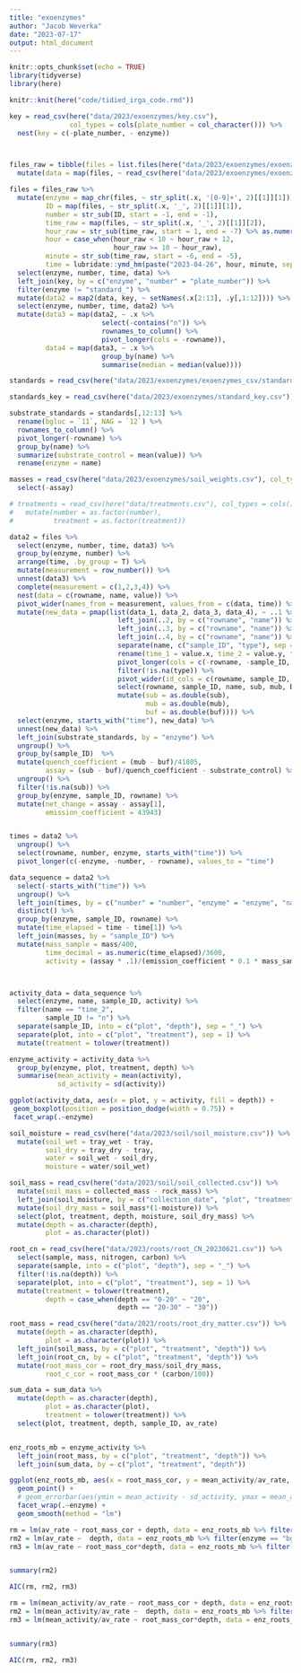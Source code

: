 ```yaml
---
title: "exoenzymes"
author: "Jacob Weverka"
date: "2023-07-17"
output: html_document
---
```


```r
knitr::opts_chunk$set(echo = TRUE)
library(tidyverse)
library(here)
```

```r
knitr::knit(here("code/tidied_irga_code.rmd"))

```

```r
key = read_csv(here("data/2023/exoenzymes/key.csv"),
               col_types = cols(plate_number = col_character())) %>% 
  nest(key = c(-plate_number, - enzyme))



files_raw = tibble(files = list.files(here("data/2023/exoenzymes/exoenzymes_csv"))) %>% 
  mutate(data = map(files, ~ read_csv(here("data/2023/exoenzymes/exoenzymes_csv", .x), col_types = cols())))

```

```r
files = files_raw %>% 
  mutate(enzyme = map_chr(files, ~ str_split(.x, '[0-9]+', 2)[[1]][1]),
         ID = map(files, ~ str_split(.x, '_', 2)[[1]][1]),
         number = str_sub(ID, start = -1, end = -1),
         time_raw = map(files, ~ str_split(.x, '_', 2)[[1]][2]),
         hour_raw = str_sub(time_raw, start = 1, end = -7) %>% as.numeric(),
         hour = case_when(hour_raw < 10 ~ hour_raw + 12,
                          hour_raw >= 10 ~ hour_raw),
         minute = str_sub(time_raw, start = -6, end = -5),
         time = lubridate::ymd_hm(paste("2023-04-26", hour, minute, sep = ":"))) %>% 
  select(enzyme, number, time, data) %>% 
  left_join(key, by = c("enzyme", "number" = "plate_number")) %>% 
  filter(enzyme != "standard_") %>% 
  mutate(data2 = map2(data, key, ~ setNames(.x[2:13], .y[,1:12]))) %>% 
  select(enzyme, number, time, data2) %>% 
  mutate(data3 = map(data2, ~ .x %>%
                       select(-contains("n")) %>% 
                       rownames_to_column() %>% 
                       pivot_longer(cols = -rowname)),
         data4 = map(data3, ~ .x %>%
                       group_by(name) %>% 
                       summarise(median = median(value))))

standards = read_csv(here("data/2023/exoenzymes/exoenzymes_csv/standard_0157.csv"), col_types = cols())

standards_key = read_csv(here("data/2023/exoenzymes/standard_key.csv"))

substrate_standards = standards[,12:13] %>%
  rename(bgluc = `11`, NAG = `12`) %>% 
  rownames_to_column() %>% 
  pivot_longer(-rowname) %>% 
  group_by(name) %>% 
  summarize(substrate_control = mean(value)) %>% 
  rename(enzyme = name)

masses = read_csv(here("data/2023/exoenzymes/soil_weights.csv"), col_types = cols()) %>% 
  select(-assay)

# treatments = read_csv(here("data/treatments.csv"), col_types = cols()) %>% 
#   mutate(number = as.factor(number),
#          treatment = as.factor(treatment))
```

```r
data2 = files %>% 
  select(enzyme, number, time, data3) %>% 
  group_by(enzyme, number) %>% 
  arrange(time, .by_group = T) %>% 
  mutate(measurement = row_number()) %>%  
  unnest(data3) %>% 
  complete(measurement = c(1,2,3,4)) %>% 
  nest(data = c(rowname, name, value)) %>% 
  pivot_wider(names_from = measurement, values_from = c(data, time)) %>% 
  mutate(new_data = pmap(list(data_1, data_2, data_3, data_4), ~ ..1 %>% 
                           left_join(..2, by = c("rowname", "name")) %>% 
                           left_join(..3, by = c("rowname", "name")) %>% 
                           left_join(..4, by = c("rowname", "name")) %>% 
                           separate(name, c("sample_ID", "type"), sep = "-") %>% 
                           rename(time_1 = value.x, time_2 = value.y, time_3 = value.x.x, time_4 = value.y.y) %>% 
                           pivot_longer(cols = c(-rowname, -sample_ID, -type)) %>% 
                           filter(!is.na(type)) %>% 
                           pivot_wider(id_cols = c(rowname, sample_ID, name), names_from = type, values_from = value) %>% 
                           select(rowname, sample_ID, name, sub, mub, buf) %>% 
                           mutate(sub = as.double(sub),
                                  mub = as.double(mub),
                                  buf = as.double(buf)))) %>% 
  select(enzyme, starts_with("time"), new_data) %>% 
  unnest(new_data) %>% 
  left_join(substrate_standards, by = "enzyme") %>%
  ungroup() %>% 
  group_by(sample_ID)  %>% 
  mutate(quench_coefficient = (mub - buf)/41805,
         assay = (sub - buf)/quench_coefficient - substrate_control) %>% 
  ungroup() %>% 
  filter(!is.na(sub)) %>% 
  group_by(enzyme, sample_ID, rowname) %>% 
  mutate(net_change = assay - assay[1],
         emission_coefficient = 43943)



```

```r
times = data2 %>% 
  ungroup() %>% 
  select(rowname, number, enzyme, starts_with("time")) %>% 
  pivot_longer(c(-enzyme, -number, - rowname), values_to = "time")
```

```r
data_sequence = data2 %>% 
  select(-starts_with("time")) %>% 
  ungroup() %>% 
  left_join(times, by = c("number" = "number", "enzyme" = "enzyme", "name" = "name", "rowname")) %>% 
  distinct() %>% 
  group_by(enzyme, sample_ID, rowname) %>% 
  mutate(time_elapsed = time - time[1]) %>% 
  left_join(masses, by = "sample_ID") %>% 
  mutate(mass_sample = mass/400,
         time_decimal = as.numeric(time_elapsed)/3600,
         activity = (assay * .1)/(emission_coefficient * 0.1 * mass_sample * time_decimal))



activity_data = data_sequence %>% 
  select(enzyme, name, sample_ID, activity) %>% 
  filter(name == "time_2",
         sample_ID != "n") %>%
  separate(sample_ID, into = c("plot", "depth"), sep = "_") %>% 
  separate(plot, into = c("plot", "treatment"), sep = 1) %>% 
  mutate(treatment = tolower(treatment))

enzyme_activity = activity_data %>% 
  group_by(enzyme, plot, treatment, depth) %>% 
  summarise(mean_activity = mean(activity),
            sd_activity = sd(activity))


```

```r
ggplot(activity_data, aes(x = plot, y = activity, fill = depth)) +
 geom_boxplot(position = position_dodge(width = 0.75)) +
 facet_wrap(.~enzyme)

```

```r

soil_moisture = read_csv(here("data/2023/soil/soil_moisture.csv")) %>% 
  mutate(soil_wet = tray_wet - tray,
         soil_dry = tray_dry - tray,
         water = soil_wet - soil_dry,
         moisture = water/soil_wet)

soil_mass = read_csv(here("data/2023/soil/soil_collected.csv")) %>% 
  mutate(soil_mass = collected_mass - rock_mass) %>% 
  left_join(soil_moisture, by = c("collection_date", "plot", "treatment", "depth")) %>% 
  mutate(soil_dry_mass = soil_mass*(1-moisture)) %>% 
  select(plot, treatment, depth, moisture, soil_dry_mass) %>% 
  mutate(depth = as.character(depth),
         plot = as.character(plot))

root_cn = read_csv(here("data/2023/roots/root_CN_20230621.csv")) %>% 
  select(sample, mass, nitrogen, carbon) %>% 
  separate(sample, into = c("plot", "depth"), sep = "_") %>% 
  filter(!is.na(depth)) %>% 
  separate(plot, into = c("plot", "treatment"), sep = 1) %>% 
  mutate(treatment = tolower(treatment),
         depth = case_when(depth == "0-20" ~ "20",
                           depth == "20-30" ~ "30"))

root_mass = read_csv(here("data/2023/roots/root_dry_matter.csv")) %>% 
  mutate(depth = as.character(depth),
         plot = as.character(plot)) %>% 
  left_join(soil_mass, by = c("plot", "treatment", "depth")) %>% 
  left_join(root_cn, by = c("plot", "treatment", "depth")) %>% 
  mutate(root_mass_cor = root_dry_mass/soil_dry_mass,
         root_c_cor = root_mass_cor * (carbon/100))

sum_data = sum_data %>% 
  mutate(depth = as.character(depth),
         plot = as.character(plot),
         treatment = tolower(treatment)) %>% 
  select(plot, treatment, depth, sample_ID, av_rate)


enz_roots_mb = enzyme_activity %>% 
  left_join(root_mass, by = c("plot", "treatment", "depth")) %>% 
  left_join(sum_data, by = c("plot", "treatment", "depth"))

```

```r
ggplot(enz_roots_mb, aes(x = root_mass_cor, y = mean_activity/av_rate, color = depth)) +
  geom_point() +
  # geom_errorbar(aes(ymin = mean_activity - sd_activity, ymax = mean_activity + sd_activity)) +
  facet_wrap(.~enzyme) +
  geom_smooth(method = "lm")
```

```r

rm = lm(av_rate ~ root_mass_cor + depth, data = enz_roots_mb %>% filter(enzyme == "bgluc"))
rm2 = lm(av_rate ~  depth, data = enz_roots_mb %>% filter(enzyme == "bgluc"))
rm3 = lm(av_rate ~ root_mass_cor*depth, data = enz_roots_mb %>% filter(enzyme == "bgluc"))


summary(rm2)

AIC(rm, rm2, rm3)

```

```r
rm = lm(mean_activity/av_rate ~ root_mass_cor + depth, data = enz_roots_mb %>% filter(enzyme == "bgluc"))
rm2 = lm(mean_activity/av_rate ~  depth, data = enz_roots_mb %>% filter(enzyme == "bgluc"))
rm3 = lm(mean_activity/av_rate ~ root_mass_cor*depth, data = enz_roots_mb %>% filter(enzyme == "bgluc"))


summary(rm3)

AIC(rm, rm2, rm3)
```

